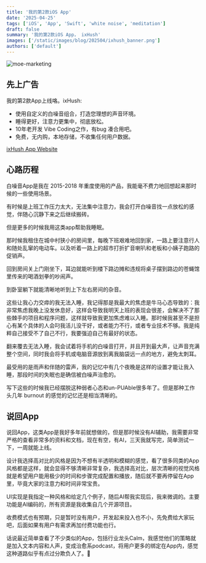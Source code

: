 ```yaml
---
title: '我的第2款iOS App'
date: '2025-04-25'
tags: ['iOS', 'App', 'Swift', 'white noise', 'meditation']
draft: false
summary: '我的第2款iOS App， ixHush'
images: ['/static/images/blog/202504/ixhush_banner.png']
authors: ['default']
---
```


![moe-marketing](/static/images/blog/202504/ixhush_marketing.png)

## 先上广告

我的第2款App上线咯。ixHush:

- 使用自定义的白噪音组合，打造您理想的声音环境。
- 睡得更好，注意力更集中，彻底放松。
- 10年老开发 Vibe Coding之作，有bug 凑合用吧。
- 免费，无内购，本地存储，不收集任何用户数据。

[ixHush App Website](https://www.ixhush.app/)

## 心路历程

白噪音App是我在 2015-2018 年重度使用的产品，我能毫不费力地回想起来那时候的一些使用场景。

有时候是上班工作压力太大，无法集中注意力，我会打开白噪音找一点放松的感觉，伴随心沉静下来之后继续搬砖。

但是更多的时候我用这类app帮助我睡眠。

那时候我租住在城中村狭小的房间里，每晚下班艰难地回到家，一路上要注意行人和随处乱窜的电动车。以及听着一路上的超市打折扩音喇叭和老板和小姨子跑路的促销声。

回到房间关上门刚坐下，耳边就能听到楼下路边摊和违规将桌子摆到路边的苍蝇馆里传来的喝酒划拳的吵闹声。

到卧室躺下就能清晰地听到上下左右房间的杂音。

这些让我心力交瘁的我无法入睡，我记得那是我最大的焦虑是牛马心态导致的：我非常焦虑我晚上没发休息好，这样会导致我明天上班的表现会很差，会解决不了那些棘手的项目和程序问题，这样就导致我更加焦虑难以入睡。那时候我甚至不是担心有某个具体的人会叼我活儿没干好，或者能力不行，或者专业技术不够。我是纯粹自己接受不了自己不行，我要强迫自己有最好的状态。

翻来覆去无法入睡，我会试着将手机的白噪音打开，并且开到最大声，让声音充满整个空间，同时我会将手机或电脑音源放到离我脑袋远一点的地方，避免太刺耳。

最受用的是雨声和伴随的雷声，我的记忆中有几个夜晚是这样的设置才能让我入睡，那段时间的失眠也是确信被白噪声治愈的。

写下这些的时候我已经摆脱这种弱者心态和un-PUAble很多年了。但是那种工作头几年 burnout 的感觉的记忆还是相当清晰的。

## 说回App

说回App，这类App是我好多年前就想做的，但是那时候没有AI辅助，我需要非常严格的查看非常多的资料和文档，现在有空，有AI，三天我就写完，简单测试一下，一周就能上线。

设计我选择高对比的风格是因为不想有半透明和模糊的感觉，看了很多同类的App风格都是这样，就会显得不够清晰非常复杂，我选择高对比，层次清晰的视觉风格就是希望用户能用极少的时间和步骤完成配置和播放，随后就不要再停留在App里，毕竟大家的注意力和时间非常宝贵。

UI实现是我指定一种风格和给定几个例子，随后AI帮我实现后，我来微调的。主要功能是AI编码的，所有资源是我收集自几个开源项目。

收费模式也有预期，只是暂时没有用户，开发起来投入也不小，先免费给大家玩吧，后面如果有用户有需求再加付费功能也行。

话说最近简单查看了不少类似的App，包括行业龙头Calm，我感觉他们的策略就是加入文本内容和人声，变成治愈系podcast，将用户更多的绑定在App内，感觉这种道路似乎有点过分欺负人了。🤣
